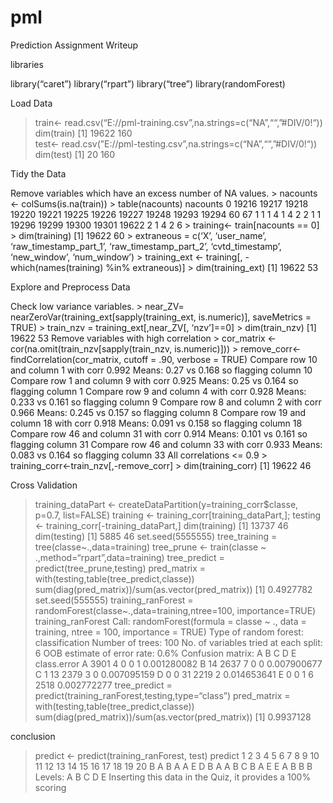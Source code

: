 # pml
Prediction Assignment Writeup

libraries

library("caret")
library("rpart")
library("tree")
library(randomForest)

Load Data

> train<- read.csv("E://pml-training.csv",na.strings=c("NA","","#DIV/0!"))
> dim(train)
[1] 19622   160     
> test<- read.csv("E://pml-testing.csv",na.strings=c("NA","","#DIV/0!"))
> dim(test)
[1]  20 160

Tidy the Data

Remove variables which have an excess number of NA values.
> nacounts <- colSums(is.na(train))
> table(nacounts)
nacounts
    0 19216 19217 19218 19220 19221 19225 19226 19227 19248 19293 19294 
   60    67     1     1     1     4     1     4     2     2     1     1 
19296 19299 19300 19301 19622 
    2     1     4     2     6 
> training<- train[nacounts == 0]
> dim(training)
[1] 19622    60
> extraneous = c('X', 'user_name', 'raw_timestamp_part_1', 'raw_timestamp_part_2', 'cvtd_timestamp', 'new_window', 'num_window')
> training_ext <- training[, -which(names(training) %in% extraneous)]
> dim(training_ext)
[1] 19622    53

Explore and Preprocess Data

Check low variance variables.
> near_ZV= nearZeroVar(training_ext[sapply(training_ext, is.numeric)], saveMetrics = TRUE)
> train_nzv = training_ext[,near_ZV[, 'nzv']==0]
> dim(train_nzv)
[1] 19622    53
Remove variables with high correlation
> cor_matrix <- cor(na.omit(train_nzv[sapply(train_nzv, is.numeric)]))
> remove_corr<-findCorrelation(cor_matrix, cutoff = .90, verbose = TRUE)
Compare row 10  and column  1 with corr  0.992 
  Means:  0.27 vs 0.168 so flagging column 10 
Compare row 1  and column  9 with corr  0.925 
  Means:  0.25 vs 0.164 so flagging column 1 
Compare row 9  and column  4 with corr  0.928 
  Means:  0.233 vs 0.161 so flagging column 9 
Compare row 8  and column  2 with corr  0.966 
  Means:  0.245 vs 0.157 so flagging column 8 
Compare row 19  and column  18 with corr  0.918 
  Means:  0.091 vs 0.158 so flagging column 18 
Compare row 46  and column  31 with corr  0.914 
  Means:  0.101 vs 0.161 so flagging column 31 
Compare row 46  and column  33 with corr  0.933 
  Means:  0.083 vs 0.164 so flagging column 33 
All correlations <= 0.9 
> training_corr<-train_nzv[,-remove_corr]
> dim(training_corr)
[1] 19622    46

Cross Validation

> training_dataPart <- createDataPartition(y=training_corr$classe, p=0.7, list=FALSE)
> training <- training_corr[training_dataPart,]; testing <- training_corr[-training_dataPart,]
> dim(training)
[1] 13737    46
> dim(testing)
[1] 5885   46
> set.seed(5555555)
> tree_training = tree(classe~.,data=training)
> tree_prune <- train(classe ~ .,method="rpart",data=training)
> tree_predict = predict(tree_prune,testing)
> pred_matrix = with(testing,table(tree_predict,classe))
> sum(diag(pred_matrix))/sum(as.vector(pred_matrix))
[1] 0.4927782
> set.seed(555555)
> training_ranForest = randomForest(classe~.,data=training,ntree=100, importance=TRUE)
> training_ranForest
Call:
 randomForest(formula = classe ~ ., data = training, ntree = 100,      importance = TRUE) 
               Type of random forest: classification
                     Number of trees: 100
No. of variables tried at each split: 6
        OOB estimate of  error rate: 0.6%
Confusion matrix:
     A    B    C    D    E class.error
A 3901    4    0    0    1 0.001280082
B   14 2637    7    0    0 0.007900677
C    1   13 2379    3    0 0.007095159
D    0    0   31 2219    2 0.014653641
E    0    0    1    6 2518 0.002772277
> tree_predict = predict(training_ranForest,testing,type="class")
> pred_matrix = with(testing,table(tree_predict,classe))
> sum(diag(pred_matrix))/sum(as.vector(pred_matrix))
[1] 0.9937128

conclusion

> predict <- predict(training_ranForest, test)
> predict 
 1  2  3  4  5  6  7  8  9 10 11 12 13 14 15 16 17 18 19 20 
 B  A  B  A  A  E  D  B  A  A  B  C  B  A  E  E  A  B  B  B 
Levels: A B C D E
Inserting this data in the Quiz, it provides a 100% scoring
